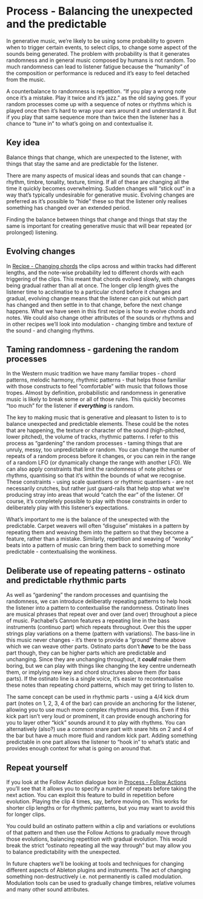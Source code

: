 # Process - Balancing the unexpected and the predictable

In generative music, we're likely to be using some probability to govern when to
trigger certain events, to select clips, to change some aspect of the sounds
being generated. The problem with probability is that it generates randomness
and in general music composed by humans is not random. Too much randomness can
lead to listener fatigue because the "humanity" of the composition or
performance is reduced and it's easy to feel detached from the music.

A counterbalance to randomness is repetition. "If you play a wrong note once
it's a mistake. Play it twice and it's jazz." as the old saying goes. If your
random processes come up with a sequence of notes or rhythms which is played
once then it's hard to wrap your ears around it and understand it. But if you
play that same sequence more than twice then the listener has a chance to "tune
in" to what's going on and contextualise it.

::: callout-tip
## Key idea

Balance things that change, which are unexpected to the listener, with things
that stay the same and are predictable for the listener.

There are many aspects of musical ideas and sounds that can change - rhythm,
timbre, tonality, texture, timing. If all of these are changing all the time it
quickly becomes overwhelming. Sudden changes will "stick out" in a way that's
typically undesirable for generative music. Evolving changes are preferred as
it's possible to "hide" these so that the listener only realises something has
changed over an extended period.

Finding the balance between things that change and things that stay the same is
important for creating generative music that will bear repeated (or prolonged)
listening.

::: 

## Evolving changes
In 
[Recipe - Changing chords](001-Recipe-Changing_Chords.qmd)
the clips across and within tracks had different
lengths, and the note-wise probability led to different chords with each
triggering of the clips. This meant that chords evolved slowly, with changes
being gradual rather than all at once. The longer clip length gives the listener
time to acclimatise to a particular chord before it changes and gradual,
evolving change means that the listener can pick out which part has changed and
then settle in to that change, before the next change happens. What we have seen
in this first recipe is how to evolve chords and notes. We could also change
other attributes of the sounds or rhythms and in other recipes we'll look into
modulation - changing timbre and texture of the sound - and changing rhythms.

## Taming randomness - gardening the random processes
In the Western music tradition we have many familiar tropes - chord patterns,
melodic harmony, rhythmic patterns - that helps those familiar with those
constructs to feel "comfortable" with music that follows those tropes. Almost by
definition, probabilistic and randomness in generative music is likely to break
some or all of those rules. This quickly becomes "too much" for the listener if
***everything*** is random.

The key to making music that is generative and pleasant to listen to is to
balance unexpected and predictable elements. These could be the notes that are
happening, the texture or character of the sound (high-pitched, lower pitched),
the volume of tracks, rhythmic patterns. I refer to this process as "gardening"
the random processes - taming things that are unruly, messy, too unpredictable
or random. You can change the number of repeats of a random process before it
changes, or you can rein in the range of a random LFO (or dynamically change the
range with another LFO). We can also apply constraints that limit the randomness
of note pitches or rhythms, quantising so that it's within the bounds of what we
recognise. These constraints - using scale quantisers or rhythmic quantisers -
are not necessarily crutches, but rather just guard-rails that help stop what
we're producing stray into areas that would "catch the ear" of the listener. Of
course, it's completely possible to play with those constraints in order to
deliberately play with this listener's expectations.

What's important to me is the balance of the unexpected with the predictable.
Carpet weavers will often "disguise" mistakes in a pattern by repeating them and
weaving them into the pattern so that they become a feature, rather than a
mistake. Similarly, repetition and weaving of "wonky" beats into a pattern of
music can bring them back to something more predictable - contextualising the
wonkiness.

## Deliberate use of repeating patterns - ostinato and predictable rhythmic parts

As well as "gardening" the random processes and quantising the randomness, we
can introduce deliberatly repeating patterns to help hook the listener into a
pattern to contextualise the randomness. Ostinato lines are musical phrases that
repeat over and over (and over) throughout a piece of music. Pachabel's Cannon
features a repeating line in the bass instruments (continuo part) which repeats
throughout. Over this the upper strings play variations on a theme (pattern with
variations). The bass-line in this music never changes - it's there to provide a
"ground" theme above which we can weave other parts. Ostinato parts don't
***have*** to be the bass part though, they can be higher parts which are
predictable and unchanging. Since they are unchanging throughout, it ***could***
make them boring, but we can play with things like changing the key centre
underneath them, or implying new key and chord structures above them (for bass
parts). If the ostinato line is a single voice, it's easier to recontextualise
these notes than repeating chord patterns, which may get tiring to listen to.

The same concept can be used in rhythmic parts - using a 4/4 kick drum part
(notes on 1, 2, 3, 4 of the bar) can provide an anchoring for the listener,
allowing you to use much more complex rhythms around this. Even if this kick
part isn't very loud or prominent, it can provide enough anchoring for you to
layer other "kick" sounds around it to play with rhythms. You can alternatively
(also?) use a common snare part with snare hits on 2 and 4 of the bar but have a
much more fluid and random kick part. Adding something predictable in one part
allows the listener to "hook in" to what's static and provides enough context
for what is going on around that.

## Repeat yourself

If you look at the Follow Action dialogue box in 
[Process - Follow Actions](003-Process-Follow_Actions.qmd)
you'll see that it allows you to specify a number of repeats before taking the
next action. You can exploit this feature to build in repetition before
evolution. Playing the clip 4 times, say, before moving on. This works for
shorter clip lengths or for rhythmic patterns, but you may want to avoid this
for longer clips.

You could build an ostinato pattern within a clip and variations or evolutions
of that pattern and then use the Follow Actions to gradually move through those
evolutions, balancing repetition with gradual evolution. This would break the
strict "ostinato repeating all the way through" but may allow you to balance
predictability with the unexpected.

In future chapters we'll be looking at tools and techniques for changing
different aspects of Ableton plugins and instruments. The act of changing
something non-destructively i.e. not permanently is called modulation.
Modulation tools can be used to gradually change timbres, relative volumes and
many other sound attributes.
